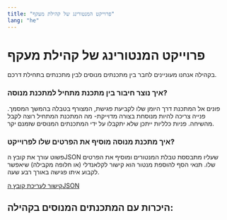 ```yaml
---
title: "פרוייקט המנטורינג של קהילת מעקף"
lang: "he"
---
```


# פרוייקט המנטורינג של קהילת מעקף

בקהילה אנחנו מעוניינים לחבר בין מתכנתים מנוסים לבין מתכנתים בתחילת דרכם.

### איך נוצר חיבור בין מתכנת מתחיל למתכנת מנוסה?

פונים אל המתכנת דרך היומן שלו לקביעת פגישת, המצורף בטבלה בהמשך המסמך.
פנייה צריכה להיות מנוסחת בצורה מדוייקת- מה המתכנת המתחיל רוצה לקבל מהשיחה.
פניות כלליות ייתכן שלא יתקבלו על ידי המתכנתים המנוסים שזמנם יקר.

### איך מתכנת מנוסה מוסיף את הפרטים שלו לפרוייקט?

פשוט עורך את קובץ הJSON שעליו מתבססת טבלת המנטורים ומוסיף את הפרטים שלו.
תנאי הסף להוספת מנטור הוא קישור לקלאנדלי (או חלופה מקבילה) שיאפשר לקבוע איתו פגישה באורך רבע שעה.

<a target="_blank" href="https://github.com/Maakaf/maakaf-temp/blob/main/src/assets/table_data/mentors.json">קישור לעריכת קובץ הJSON</a>

## היכרות עם המתכנתים המנוסים בקהילה:
<Table data= {data}/>

